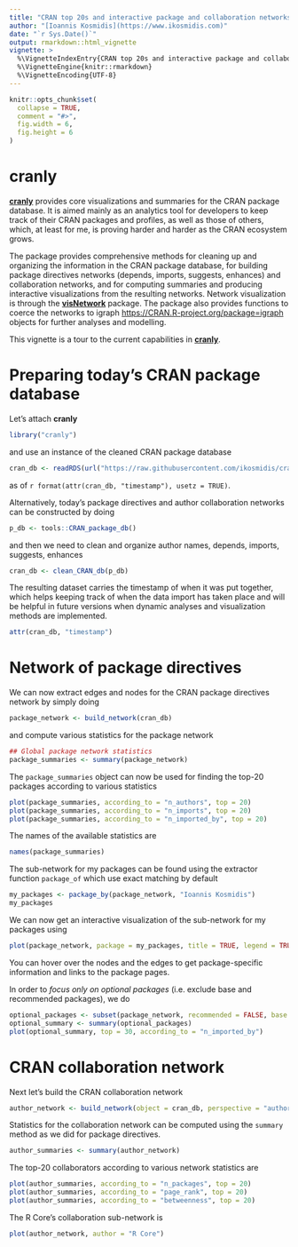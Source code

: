 ```yaml
---
title: "CRAN top 20s and interactive package and collaboration networks"
author: "[Ioannis Kosmidis](https://www.ikosmidis.com)"
date: "`r Sys.Date()`"
output: rmarkdown::html_vignette
vignette: >
  %\VignetteIndexEntry{CRAN top 20s and interactive package and collaboration networks}
  %\VignetteEngine{knitr::rmarkdown}
  %\VignetteEncoding{UTF-8}
---
```


```r
knitr::opts_chunk$set(
  collapse = TRUE,
  comment = "#>",
  fig.width = 6,
  fig.height = 6
)
```


# **cranly**
[**cranly**](https://github.com/ikosmidis/cranly) provides core visualizations and summaries for the CRAN package database. It is aimed mainly as an analytics tool for developers to keep track of their CRAN packages and profiles, as well as those of others, which, at least for me, is proving harder and harder as the CRAN ecosystem grows.

The package provides comprehensive methods for cleaning up and organizing the information in the CRAN package database, for building package directives networks (depends, imports, suggests, enhances) and collaboration networks, and for computing summaries and producing interactive visualizations from the resulting networks. Network visualization is through the [**visNetwork**](https://CRAN.R-project.org/package=visNetwork) package. The package also provides functions to coerce the networks to igraph <https://CRAN.R-project.org/package=igraph> objects for further analyses and modelling.

This vignette is a tour to the current capabilities in [**cranly**](https://github.com/ikosmidis/cranly).

# Preparing today's CRAN package database

Let's attach **cranly**
```r
library("cranly")
```
and use an instance of the cleaned CRAN package database
```r
cran_db <- readRDS(url("https://raw.githubusercontent.com/ikosmidis/cranly/develop/inst/extdata/cran_db.rds"))
```
as of `r format(attr(cran_db, "timestamp"), usetz = TRUE)`.

Alternatively, today's package directives and author collaboration networks can be constructed by doing
```r
p_db <- tools::CRAN_package_db()
```
and then we need to clean and organize author names, depends, imports, suggests, enhances
```r
cran_db <- clean_CRAN_db(p_db)
```

The resulting dataset carries the timestamp of when it was put together, which helps keeping track of when the data import has taken place and will be helpful in future versions when dynamic analyses and visualization methods are implemented.
```r
attr(cran_db, "timestamp")
```

# Network of package directives

We can now extract edges and nodes for the CRAN package directives network by simply doing
```r
package_network <- build_network(cran_db)
```
and compute various statistics for the package network
```r
## Global package network statistics
package_summaries <- summary(package_network)
```

The `package_summaries` object can now be used for finding the top-20
packages according to various statistics
```r
plot(package_summaries, according_to = "n_authors", top = 20)
plot(package_summaries, according_to = "n_imports", top = 20)
plot(package_summaries, according_to = "n_imported_by", top = 20)
```
The names of the available statistics are 
```r
names(package_summaries)
```

The sub-network for my packages can be found using the extractor function `package_of` which use exact matching by default
```r
my_packages <- package_by(package_network, "Ioannis Kosmidis")
my_packages
```
We can now get an interactive visualization of the sub-network for my packages using
```r
plot(package_network, package = my_packages, title = TRUE, legend = TRUE)
```
You can hover over the nodes and the edges to get package-specific information and links to the package pages.

In order to *focus only on optional packages* (i.e. exclude base and recommended packages), we do
```r
optional_packages <- subset(package_network, recommended = FALSE, base = FALSE)
optional_summary <- summary(optional_packages)
plot(optional_summary, top = 30, according_to = "n_imported_by")
```

# CRAN collaboration network

Next let's build the CRAN collaboration network
```r
author_network <- build_network(object = cran_db, perspective = "author")
```

Statistics for the collaboration network can be computed using the `summary` method as we did for package directives.
```r
author_summaries <- summary(author_network)
```

The top-20 collaborators according to various network statistics are
```r
plot(author_summaries, according_to = "n_packages", top = 20)
plot(author_summaries, according_to = "page_rank", top = 20)
plot(author_summaries, according_to = "betweenness", top = 20)
```

The R Core's collaboration sub-network is
```r
plot(author_network, author = "R Core")
```

